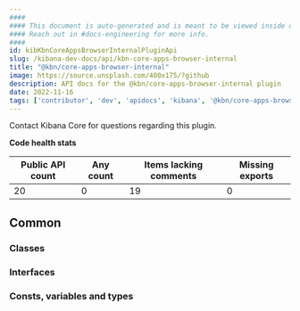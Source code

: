 ```yaml
---
####
#### This document is auto-generated and is meant to be viewed inside our experimental, new docs system.
#### Reach out in #docs-engineering for more info.
####
id: kibKbnCoreAppsBrowserInternalPluginApi
slug: /kibana-dev-docs/api/kbn-core-apps-browser-internal
title: "@kbn/core-apps-browser-internal"
image: https://source.unsplash.com/400x175/?github
description: API docs for the @kbn/core-apps-browser-internal plugin
date: 2022-11-16
tags: ['contributor', 'dev', 'apidocs', 'kibana', '@kbn/core-apps-browser-internal']
---
```




Contact Kibana Core for questions regarding this plugin.

**Code health stats**

| Public API count  | Any count | Items lacking comments | Missing exports |
|-------------------|-----------|------------------------|-----------------|
| 20 | 0 | 19 | 0 |

## Common

### Classes
<DocDefinitionList data={kbnCoreAppsBrowserInternalObj.common.classes}/>

### Interfaces
<DocDefinitionList data={kbnCoreAppsBrowserInternalObj.common.interfaces}/>

### Consts, variables and types
<DocDefinitionList data={kbnCoreAppsBrowserInternalObj.common.misc}/>

